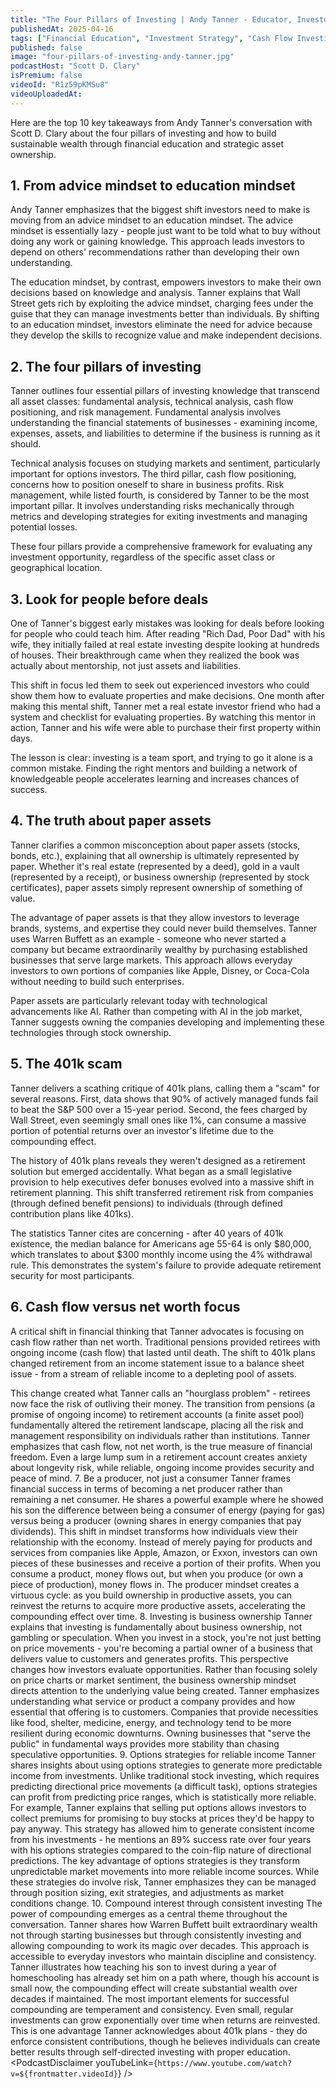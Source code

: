 ```yaml
---
title: "The Four Pillars of Investing | Andy Tanner - Educator, Investor & Author"
publishedAt: 2025-04-16
tags: ["Financial Education", "Investment Strategy", "Cash Flow Investing"]
published: false
image: "four-pillars-of-investing-andy-tanner.jpg"
podcastHost: "Scott D. Clary"
isPremium: false
videoId: "R1z59pKMSu8"
videoUploadedAt: 
---
```



<PodcastSummaryPageLayout frontmatter={frontmatter}>

Here are the top 10 key takeaways from Andy Tanner's conversation with Scott D. Clary about the four pillars of investing and how to build sustainable wealth through financial education and strategic asset ownership.


## 1. From advice mindset to education mindset
Andy Tanner emphasizes that the biggest shift investors need to make is moving from an advice mindset to an education mindset. The advice mindset is essentially lazy - people just want to be told what to buy without doing any work or gaining knowledge. This approach leads investors to depend on others' recommendations rather than developing their own understanding.

The education mindset, by contrast, empowers investors to make their own decisions based on knowledge and analysis. Tanner explains that Wall Street gets rich by exploiting the advice mindset, charging fees under the guise that they can manage investments better than individuals. By shifting to an education mindset, investors eliminate the need for advice because they develop the skills to recognize value and make independent decisions.

## 2. The four pillars of investing
Tanner outlines four essential pillars of investing knowledge that transcend all asset classes: fundamental analysis, technical analysis, cash flow positioning, and risk management. Fundamental analysis involves understanding the financial statements of businesses - examining income, expenses, assets, and liabilities to determine if the business is running as it should.

Technical analysis focuses on studying markets and sentiment, particularly important for options investors. The third pillar, cash flow positioning, concerns how to position oneself to share in business profits. Risk management, while listed fourth, is considered by Tanner to be the most important pillar. It involves understanding risks mechanically through metrics and developing strategies for exiting investments and managing potential losses.

These four pillars provide a comprehensive framework for evaluating any investment opportunity, regardless of the specific asset class or geographical location.

## 3. Look for people before deals
One of Tanner's biggest early mistakes was looking for deals before looking for people who could teach him. After reading "Rich Dad, Poor Dad" with his wife, they initially failed at real estate investing despite looking at hundreds of houses. Their breakthrough came when they realized the book was actually about mentorship, not just assets and liabilities.

This shift in focus led them to seek out experienced investors who could show them how to evaluate properties and make decisions. One month after making this mental shift, Tanner met a real estate investor friend who had a system and checklist for evaluating properties. By watching this mentor in action, Tanner and his wife were able to purchase their first property within days.

The lesson is clear: investing is a team sport, and trying to go it alone is a common mistake. Finding the right mentors and building a network of knowledgeable people accelerates learning and increases chances of success.

## 4. The truth about paper assets
Tanner clarifies a common misconception about paper assets (stocks, bonds, etc.), explaining that all ownership is ultimately represented by paper. Whether it's real estate (represented by a deed), gold in a vault (represented by a receipt), or business ownership (represented by stock certificates), paper assets simply represent ownership of something of value.

The advantage of paper assets is that they allow investors to leverage brands, systems, and expertise they could never build themselves. Tanner uses Warren Buffett as an example - someone who never started a company but became extraordinarily wealthy by purchasing established businesses that serve large markets. This approach allows everyday investors to own portions of companies like Apple, Disney, or Coca-Cola without needing to build such enterprises.

Paper assets are particularly relevant today with technological advancements like AI. Rather than competing with AI in the job market, Tanner suggests owning the companies developing and implementing these technologies through stock ownership.

## 5. The 401k scam
Tanner delivers a scathing critique of 401k plans, calling them a "scam" for several reasons. First, data shows that 90% of actively managed funds fail to beat the S&P 500 over a 15-year period. Second, the fees charged by Wall Street, even seemingly small ones like 1%, can consume a massive portion of potential returns over an investor's lifetime due to the compounding effect.

The history of 401k plans reveals they weren't designed as a retirement solution but emerged accidentally. What began as a small legislative provision to help executives defer bonuses evolved into a massive shift in retirement planning. This shift transferred retirement risk from companies (through defined benefit pensions) to individuals (through defined contribution plans like 401ks).

The statistics Tanner cites are concerning - after 40 years of 401k existence, the median balance for Americans age 55-64 is only $80,000, which translates to about $300 monthly income using the 4% withdrawal rule. This demonstrates the system's failure to provide adequate retirement security for most participants.

## 6. Cash flow versus net worth focus
A critical shift in financial thinking that Tanner advocates is focusing on cash flow rather than net worth. Traditional pensions provided retirees with ongoing income (cash flow) that lasted until death. The shift to 401k plans changed retirement from an income statement issue to a balance sheet issue - from a stream of reliable income to a depleting pool of assets.

This change created what Tanner calls an "hourglass problem" - retirees now face the risk of outliving their money. The transition from pensions (a promise of ongoing income) to retirement accounts (a finite asset pool) fundamentally altered the retirement landscape, placing all the risk and management responsibility on individuals rather than institutions.
Tanner emphasizes that cash flow, not net worth, is the true measure of financial freedom. Even a large lump sum in a retirement account creates anxiety about longevity risk, while reliable, ongoing income provides security and peace of mind.
7. Be a producer, not just a consumer
Tanner frames financial success in terms of becoming a net producer rather than remaining a net consumer. He shares a powerful example where he showed his son the difference between being a consumer of energy (paying for gas) versus being a producer (owning shares in energy companies that pay dividends).
This shift in mindset transforms how individuals view their relationship with the economy. Instead of merely paying for products and services from companies like Apple, Amazon, or Exxon, investors can own pieces of these businesses and receive a portion of their profits. When you consume a product, money flows out, but when you produce (or own a piece of production), money flows in.
The producer mindset creates a virtuous cycle: as you build ownership in productive assets, you can reinvest the returns to acquire more productive assets, accelerating the compounding effect over time.
8. Investing is business ownership
Tanner explains that investing is fundamentally about business ownership, not gambling or speculation. When you invest in a stock, you're not just betting on price movements - you're becoming a partial owner of a business that delivers value to customers and generates profits.
This perspective changes how investors evaluate opportunities. Rather than focusing solely on price charts or market sentiment, the business ownership mindset directs attention to the underlying value being created. Tanner emphasizes understanding what service or product a company provides and how essential that offering is to customers.
Companies that provide necessities like food, shelter, medicine, energy, and technology tend to be more resilient during economic downturns. Owning businesses that "serve the public" in fundamental ways provides more stability than chasing speculative opportunities.
9. Options strategies for reliable income
Tanner shares insights about using options strategies to generate more predictable income from investments. Unlike traditional stock investing, which requires predicting directional price movements (a difficult task), options strategies can profit from predicting price ranges, which is statistically more reliable.
For example, Tanner explains that selling put options allows investors to collect premiums for promising to buy stocks at prices they'd be happy to pay anyway. This strategy has allowed him to generate consistent income from his investments - he mentions an 89% success rate over four years with his options strategies compared to the coin-flip nature of directional predictions.
The key advantage of options strategies is they transform unpredictable market movements into more reliable income sources. While these strategies do involve risk, Tanner emphasizes they can be managed through position sizing, exit strategies, and adjustments as market conditions change.
10. Compound interest through consistent investing
The power of compounding emerges as a central theme throughout the conversation. Tanner shares how Warren Buffett built extraordinary wealth not through starting businesses but through consistently investing and allowing compounding to work its magic over decades.
This approach is accessible to everyday investors who maintain discipline and consistency. Tanner illustrates how teaching his son to invest during a year of homeschooling has already set him on a path where, though his account is small now, the compounding effect will create substantial wealth over decades if maintained.
The most important elements for successful compounding are temperament and consistency. Even small, regular investments can grow exponentially over time when returns are reinvested. This is one advantage Tanner acknowledges about 401k plans - they do enforce consistent contributions, though he believes individuals can create better results through self-directed investing with proper education.
<PodcastDisclaimer youTubeLink={`https://www.youtube.com/watch?v=${frontmatter.videoId}`} />

</PodcastSummaryPageLayout>
